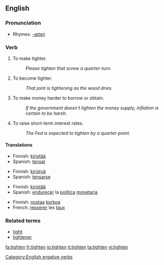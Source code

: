 ==English==

===Pronunciation===
*Rhymes: [[Rhymes:English:-aɪtən|-aɪtən]]

===Verb===
{{en-verb}}

# To make tighter.
#: ''Please tighten that screw a quarter-turn.''
# To become tighter.
#: ''That joint is tightening as the wood dries.''
# {{economics}} To make money harder to borrow or obtain.
#: ''If the government doesn't tighten the money supply, inflation is certain to be harsh.''
# {{economics}} To raise short-term interest rates.
#: ''The Fed is expected to tighten by a quarter-point.''

====Translations====
{{trans-top|to make tighter}}
*Finnish: [[kiristää]]
*Spanish: [[tensar]]
{{trans-bottom}}

{{trans-top|to become tighter}}
*Finnish: [[kiristyä]]
*Spanish: [[tensarse]]
{{trans-bottom}}

{{trans-top|to make money harder to obtain}}
*Finnish: [[kiristää]]
*Spanish: [[endurecer]] la [[política]] [[monetaria]]
{{trans-bottom}}

{{trans-top|to raise interest rate}}
*Finnish: [[nostaa]] [[korko|korkoa]]
*French: [[resserer]] les [[taux]]
{{trans-bottom}}

===Related terms===
*[[tight]]
*[[tightener]]

[[Category:English ergative verbs]]

[[fa:tighten]]
[[fr:tighten]]
[[io:tighten]]
[[it:tighten]]
[[ta:tighten]]
[[vi:tighten]]